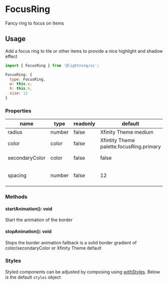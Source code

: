 
# FocusRing

Fancy ring to focus on Items

## Usage

Add a focus ring to tile or other items to provide a nice highlight
and shadow effect

```js
import { FocusRing } from '@lightning/ui';

FocusRing: {
  type: FocusRing,
  w: this.w,
  h: this.h,
  size: 12
}
```

<Canvas>
  <Story id="elements-focusring--basic" />
</Canvas>

### Properties

name|type|readonly|default|description
--|--|--|--|--
radius|number|false|Xfinity Theme medium|set radius of corners
color|color|false|Xfintity Theme palette.focusRing.primary|main color of focus ring (.96 alpha)
secondaryColor|color|false|false|Xfintity Theme palette.focusRing.secondary|secondary color of focus ring (.08 alpha)
spacing|number|false|12|sets the amount to increase the focus ring by from the initial component size

### Methods

#### startAnimation(): void

Start the animation of the border

#### stopAnimation(): void

Stops the border animation fallback is a solid border gradient of color/secondaryColor or Xfinity Theme default

### Styles

Styled components can be adjusted by composing using [withStyles](?path=/docs/mixins-withstyles--basic). Below is the default `styles` object

<Theme theme={FocusRing.styles} />
